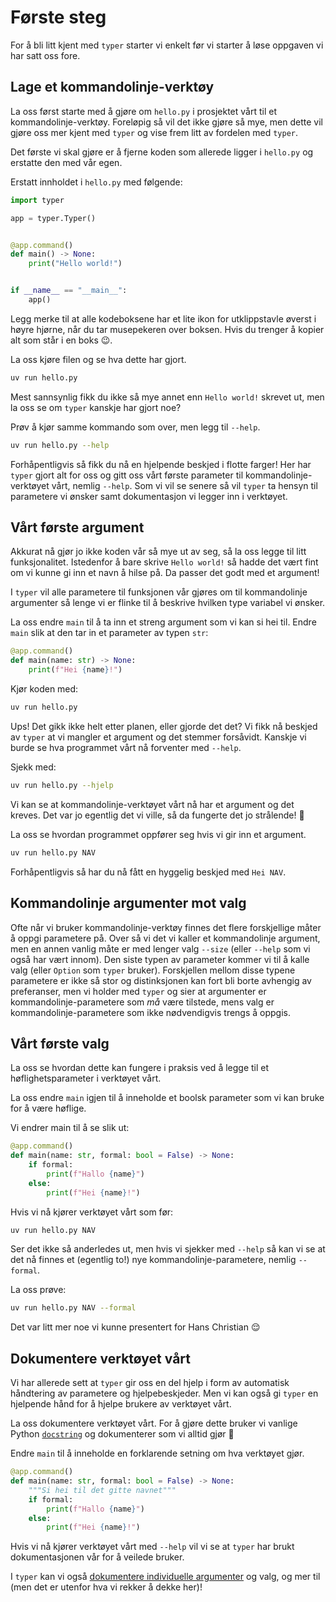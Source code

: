 # Første steg

For å bli litt kjent med `typer` starter vi enkelt før vi starter å løse
oppgaven vi har satt oss fore.

## Lage et kommandolinje-verktøy

La oss først starte med å gjøre om `hello.py` i prosjektet vårt til et
kommandolinje-verktøy. Foreløpig så vil det ikke gjøre så mye, men dette vil
gjøre oss mer kjent med `typer` og vise frem litt av fordelen med `typer`.

Det første vi skal gjøre er å fjerne koden som allerede ligger i `hello.py` og
erstatte den med vår egen.

Erstatt innholdet i `hello.py` med følgende:

```python
import typer

app = typer.Typer()


@app.command()
def main() -> None:
    print("Hello world!")


if __name__ == "__main__":
    app()
```

::: {.column-margin}
Legg merke til at alle kodeboksene har et lite ikon for utklippstavle øverst i
høyre hjørne, når du tar musepekeren over boksen. Hvis du trenger å kopier alt
som står i en boks 😉.
:::

La oss kjøre filen og se hva dette har gjort.

```bash
uv run hello.py
```

Mest sannsynlig fikk du ikke så mye annet enn `Hello world!` skrevet ut, men la
oss se om `typer` kanskje har gjort noe?

Prøv å kjør samme kommando som over, men legg til `--help`.

```bash
uv run hello.py --help
```

Forhåpentligvis så fikk du nå en hjelpende beskjed i flotte farger! Her har
`typer` gjort alt for oss og gitt oss vårt første parameter til
kommandolinje-verktøyet vårt, nemlig `--help`. Som vi vil se senere så vil
`typer` ta hensyn til parametere vi ønsker samt dokumentasjon vi legger inn i
verktøyet.

## Vårt første argument

Akkurat nå gjør jo ikke koden vår så mye ut av seg, så la oss legge til litt
funksjonalitet. Istedenfor å bare skrive `Hello world!` så hadde det vært fint
om vi kunne gi inn et navn å hilse på. Da passer det godt med et argument!

I `typer` vil alle parametere til funksjonen vår gjøres om til kommandolinje
argumenter så lenge vi er flinke til å beskrive hvilken type variabel vi ønsker.

La oss endre `main` til å ta inn et streng argument som vi kan si hei til. Endre
`main` slik at den tar in et parameter av typen `str`:

```python
@app.command()
def main(name: str) -> None:
    print(f"Hei {name}!")
```

Kjør koden med:

```bash
uv run hello.py
```

Ups! Det gikk ikke helt etter planen, eller gjorde det det? Vi fikk nå beskjed
av `typer` at vi mangler et argument og det stemmer forsåvidt. Kanskje vi burde
se hva programmet vårt nå forventer med `--help`.

Sjekk med:

```bash
uv run hello.py --hjelp
```

Vi kan se at kommandolinje-verktøyet vårt nå har et argument og det kreves. Det
var jo egentlig det vi ville, så da fungerte det jo strålende! 🥳

La oss se hvordan programmet oppfører seg hvis vi gir inn et argument.

```bash
uv run hello.py NAV
```

Forhåpentligvis så har du nå fått en hyggelig beskjed med `Hei NAV`.

## Kommandolinje argumenter mot valg

Ofte når vi bruker kommandolinje-verktøy finnes det flere forskjellige måter å
oppgi parametere på. Over så vi det vi kaller et kommandolinje argument, men en
annen vanlig måte er med lenger valg `--size` (eller `--help` som vi også har
vært innom). Den siste typen av parameter kommer vi til å kalle valg (eller
`Option` som `typer` bruker). Forskjellen mellom disse typene parametere er ikke
så stor og distinksjonen kan fort bli borte avhengig av preferanser, men vi holder
med `typer` og sier at argumenter er kommandolinje-parametere som _må_ være
tilstede, mens valg er kommandolinje-parametere som ikke nødvendigvis trengs å
oppgis.

## Vårt første valg

La oss se hvordan dette kan fungere i praksis ved å legge til et
høflighetsparameter i verktøyet vårt.

La oss endre `main` igjen til å inneholde et boolsk parameter som vi kan bruke
for å være høflige.

Vi endrer main til å se slik ut:

```python
@app.command()
def main(name: str, formal: bool = False) -> None:
    if formal:
        print(f"Hallo {name}")
    else:
        print(f"Hei {name}!")
```

Hvis vi nå kjører verktøyet vårt som før:

```bash
uv run hello.py NAV
```

Ser det ikke så anderledes ut, men hvis vi sjekker med `--help` så kan vi se at
det nå finnes et (egentlig to!) nye kommandolinje-parametere, nemlig `--formal`.

La oss prøve:

```bash
uv run hello.py NAV --formal
```

Det var litt mer noe vi kunne presentert for Hans Christian 😌

## Dokumentere verktøyet vårt

Vi har allerede sett at `typer` gir oss en del hjelp i form av automatisk
håndtering av parametere og hjelpebeskjeder. Men vi kan også gi `typer` en
hjelpende hånd for å hjelpe brukere av verktøyet vårt.

La oss dokumentere verktøyet vårt. For å gjøre dette bruker vi vanlige Python
[`docstring`](https://peps.python.org/pep-0257/) og dokumenterer som vi alltid
gjør 🧐

Endre `main` til å inneholde en forklarende setning om hva verktøyet gjør.

```python
@app.command()
def main(name: str, formal: bool = False) -> None:
    """Si hei til det gitte navnet"""
    if formal:
        print(f"Hallo {name}")
    else:
        print(f"Hei {name}!")
```

Hvis vi nå kjører verktøyet vårt med `--help` vil vi se at `typer` har brukt
dokumentasjonen vår for å veilede bruker.

I `typer` kan vi også [dokumentere individuelle
argumenter](https://typer.tiangolo.com/tutorial/arguments/help/#add-a-help-text-for-a-cli-argument)
og valg, og mer til (men det er utenfor hva vi rekker å dekke her)!
